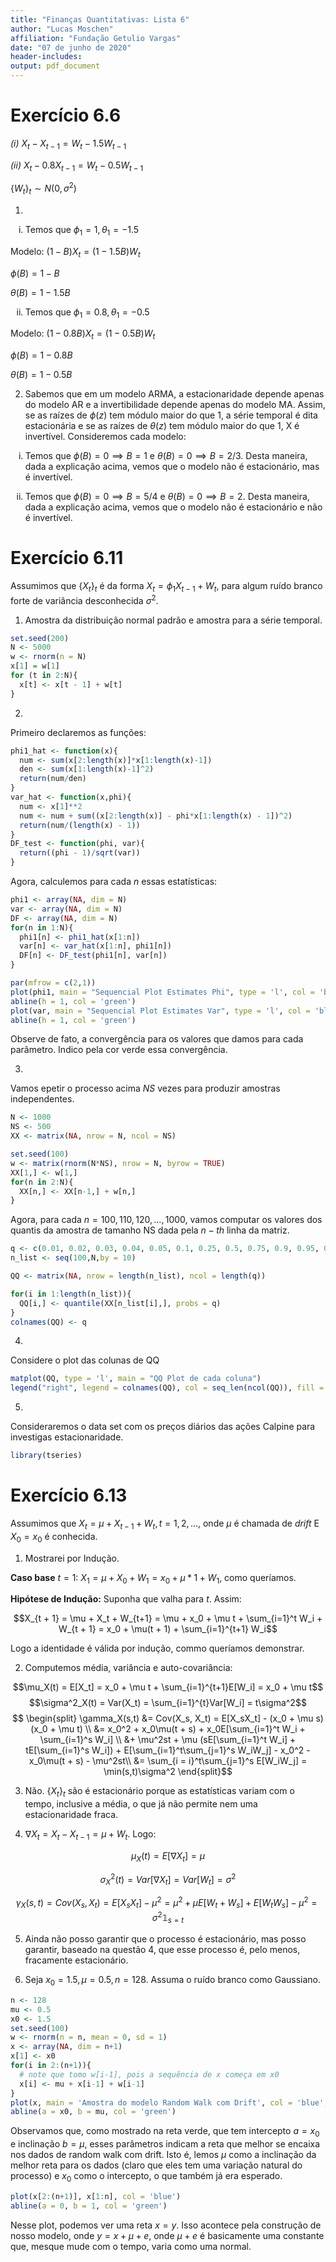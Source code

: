 ```yaml
---
title: "Finanças Quantitativas: Lista 6"
author: "Lucas Moschen"
affiliation: "Fundação Getulio Vargas"
date: "07 de junho de 2020"
header-includes:
output: pdf_document
---
```


# Exercício 6.6

*(i)* $X_t - X_{t-1} = W_t - 1.5W_{t-1}$

*(ii)* $X_t - 0.8X_{t-1} = W_t - 0.5W_{t-1}$

$\{W_t\}_t \sim N(0, \sigma^2)$

1. 
i) Temos que $\phi_1 = 1, \theta_1 = -1.5$

Modelo:  $(1 - B)X_t = (1 - 1.5B)W_t$

$\phi(B) = 1 - B$

$\theta(B) = 1 - 1.5B$

ii) Temos que $\phi_1 = 0.8, \theta_1 = -0.5$

Modelo: $(1 - 0.8B)X_t = (1 - 0.5B)W_t$

$\phi(B) = 1 - 0.8B$

$\theta(B) = 1 - 0.5B$

2. Sabemos que em um modelo ARMA, a estacionaridade depende apenas do modelo AR e a invertibilidade depende apenas do modelo MA. Assim, se as raízes de $\phi(z)$ tem módulo maior do que 1, a série temporal é dita estacionária e se as raízes de $\theta(z)$ tem módulo maior do que 1, X é invertível. Consideremos cada modelo:

i) Temos que $\phi(B) = 0 \implies B = 1$ e $\theta(B) = 0 \implies B = 2/3$. Desta maneira, dada a explicação acima, vemos que o modelo não é estacionário, mas é invertível. 

ii) Temos que $\phi(B) = 0 \implies B = 5/4$ e $\theta(B) = 0 \implies B = 2$. Desta maneira, dada a explicação acima, vemos que o modelo não é estacionário e não é invertível. 

# Exercício 6.11

Assumimos que $\{X_t\}_t$ é da forma $X_t = \phi_1X_{t-1} + W_t$, para algum ruído branco forte de variância desconhecida $\sigma^2$.

1. Amostra da distribuição normal padrão e amostra para a série temporal. 

```r
set.seed(200)
N <- 5000
w <- rnorm(n = N)
x[1] = w[1]
for (t in 2:N){
  x[t] <- x[t - 1] + w[t] 
}
```

2. 

Primeiro declaremos as funções:
```r
phi1_hat <- function(x){
  num <- sum(x[2:length(x)]*x[1:length(x)-1])
  den <- sum(x[1:length(x)-1]^2)
  return(num/den)
}
var_hat <- function(x,phi){
  num <- x[1]**2
  num <- num + sum((x[2:length(x)] - phi*x[1:length(x) - 1])^2) 
  return(num/(length(x) - 1))
} 
DF_test <- function(phi, var){
  return((phi - 1)/sqrt(var))
}
```

Agora, calculemos para cada $n$ essas estatísticas: 

```r
phi1 <- array(NA, dim = N)
var <- array(NA, dim = N)
DF <- array(NA, dim = N)
for(n in 1:N){
  phi1[n] <- phi1_hat(x[1:n])
  var[n] <- var_hat(x[1:n], phi1[n])
  DF[n] <- DF_test(phi1[n], var[n])
}

par(mfrow = c(2,1))
plot(phi1, main = "Sequencial Plot Estimates Phi", type = 'l', col = 'blue')
abline(h = 1, col = 'green')
plot(var, main = "Sequencial Plot Estimates Var", type = 'l', col = 'blue')
abline(h = 1, col = 'green')
```

Observe de fato, a convergência para os valores que damos para cada parâmetro. Indico pela cor verde essa convergência. 

3. 

Vamos epetir o processo acima $NS$ vezes para produzir amostras independentes. 

```r
N <- 1000
NS <- 500
XX <- matrix(NA, nrow = N, ncol = NS)

set.seed(100)
w <- matrix(rnorm(N*NS), nrow = N, byrow = TRUE)
XX[1,] <- w[1,]
for(n in 2:N){
  XX[n,] <- XX[n-1,] + w[n,]
}
```

Agora, para cada $n = 100, 110, 120, ..., 1000$, vamos computar os valores dos quantis da amostra de tamanho NS dada pela $n-th$ linha da matriz. 

```r
q <- c(0.01, 0.02, 0.03, 0.04, 0.05, 0.1, 0.25, 0.5, 0.75, 0.9, 0.95, 0.96, 0.97, 0.98, 0.99)
n_list <- seq(100,N,by = 10)

QQ <- matrix(NA, nrow = length(n_list), ncol = length(q))

for(i in 1:length(n_list)){
  QQ[i,] <- quantile(XX[n_list[i],], probs = q)
}
colnames(QQ) <- q
```

4. 

Considere o plot das colunas de QQ

```r
matplot(QQ, type = 'l', main = "QQ Plot de cada coluna")
legend("right", legend = colnames(QQ), col = seq_len(ncol(QQ)), fill = seq_len(ncol(QQ)))
```

5. 

Consideraremos o data set com os preços diários das ações Calpine para investigas estacionaridade. 

```r
library(tseries)


```


# Exercício 6.13

Assumimos que $X_t = \mu + X_{t-1} + W_t, t = 1,2,...$, onde $\mu$ é chamada de *drift* E $X_0 = x_0$ é conhecida. 

1. Mostrarei por Indução.

**Caso base** $t = 1:$ $X_1 = \mu + X_0 + W_1 = x_0 + \mu*1 + W_1$, como queríamos. 

**Hipótese de Indução:** Suponha que valha para $t$. Assim:

$$X_{t + 1} = \mu + X_t + W_{t+1} = \mu + x_0 + \mu t + \sum_{i=1}^t W_i + W_{t + 1} = x_0 + \mu(t + 1) + \sum_{i=1}^{t+1} W_i$$

Logo a identidade é válida por indução, commo queríamos demonstrar. 

2. Computemos média, variância e auto-covariância: 

$$\mu_X(t) = E[X_t] = x_0 + \mu t + \sum_{i=1}^{t+1}E[W_i] = x_0 + \mu t$$
$$\sigma^2_X(t) = Var(X_t) = \sum_{i=1}^{t}Var[W_i] = t\sigma^2$$
$$
\begin{split}
\gamma_X(s,t) &= Cov(X_s, X_t) = E[X_sX_t] - (x_0 + \mu s)(x_0 + \mu t) \\
&= x_0^2 + x_0\mu(t + s) + x_0E[\sum_{i=1}^t W_i + \sum_{i=1}^s W_i] \\ &+ \mu^2st + \mu (sE[\sum_{i=1}^t W_i] + tE[\sum_{i=1}^s W_i]) + E[\sum_{i=1}^t\sum_{j=1}^s W_iW_j] - x_0^2 - x_0\mu(t + s) - \mu^2st\\
&= \sum_{i = i}^t\sum_{j=1}^s E[W_iW_j] = \min(s,t)\sigma^2
\end{split}$$

3. Não. $\{X_t\}_t$ são é estacionário porque as estatísticas variam com o tempo, inclusive a média, o que já não permite nem uma estacionaridade fraca. 

4. $\nabla X_t = X_t - X_{t-1} = \mu + W_t$. Logo:

$$\mu_X(t) = E[\nabla X_t] = \mu$$

$$\sigma_X^2(t) = Var[\nabla X_t] = Var[W_t] = \sigma^2$$

$$\gamma_X(s,t) = Cov(X_s, X_t) = E[X_sX_t] - \mu^2 = \mu^2 + \mu E[W_t + W_s] + E[W_tW_s] - \mu^2 = \sigma^2\mathbb{1}_{s=t}$$

5. Ainda não posso garantir que o processo é estacionário, mas posso garantir, baseado na questão 4, que esse processo é, pelo menos, fracamente estacionário. 

6. Seja $x_0 = 1.5, \mu = 0.5, n = 128$. Assuma o ruído branco como Gaussiano.

```r
n <- 128
mu <- 0.5 
x0 <- 1.5
set.seed(100)
w <- rnorm(n = n, mean = 0, sd = 1)
x <- array(NA, dim = n+1)
x[1] <- x0
for(i in 2:(n+1)){
  # note que tomo w[i-1], pois a sequência de x começa em x0
  x[i] <- mu + x[i-1] + w[i-1]
}
plot(x, main = 'Amostra do modelo Random Walk com Drift', col = 'blue', type = 'l')
abline(a = x0, b = mu, col = 'green')
```

Observamos que, como mostrado na reta verde, que tem intercepto $a = x_0$ e inclinação $b = \mu$, esses parâmetros indicam a reta que melhor se encaixa nos dados de random walk com drift. Isto é, lemos $\mu$ como a inclinação da melhor reta para os dados (claro que eles tem uma variação natural do processo) e $x_0$ como o intercepto, o que também já era esperado. 

```r
plot(x[2:(n+1)], x[1:n], col = 'blue')
abline(a = 0, b = 1, col = 'green')
```

Nesse plot, podemos ver uma reta $x = y$. Isso acontece pela construção de nosso modelo, onde $y = x + \mu + e$, onde $\mu + e$ é basicamente uma constante que, mesque mude com o tempo, varia como uma normal.  
